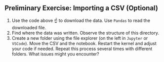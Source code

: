 ::: {.exercise}
## Preliminary Exercise: Importing a CSV (Optional)

1. Use the code above ☝️ to download the data. Use `Pandas` to read the downloaded file.
2. Find where the data was written. Observe the structure of this directory.
3. Create a new folder using the file explorer (on the left in `Jupyter` or `VSCode`). Move the CSV and the notebook. Restart the kernel and adjust your code if needed. Repeat this process several times with different folders. What issues might you encounter?

:::

